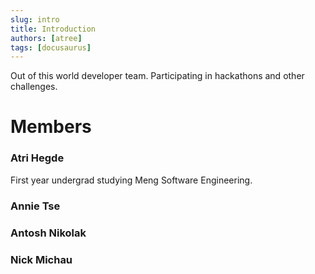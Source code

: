 ```yaml
---
slug: intro
title: Introduction
authors: [atree]
tags: [docusaurus]
---
```


Out of this world developer team. Participating in hackathons and other challenges.

# Members

### Atri Hegde

First year undergrad studying Meng Software Engineering.

### Annie Tse

### Antosh Nikolak

### Nick Michau